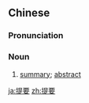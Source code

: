 ==Chinese==
{{zh-forms}}

===Pronunciation===
{{zh-pron
|m=tíyāo
|c=tai4 jiu3
|mn=qz,xm,zz:thê-iàu
|cat=n
}}

===Noun===
{{zh-noun}}

# [[summary]]; [[abstract]]

[[ja:提要]]
[[zh:提要]]